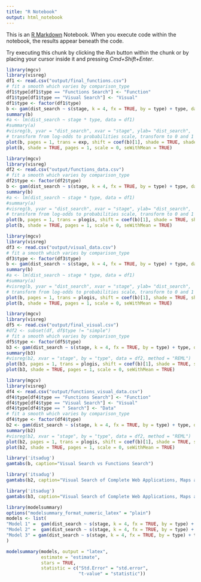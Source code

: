 ```yaml
---
title: "R Notebook"
output: html_notebook
---
```


This is an [R Markdown](http://rmarkdown.rstudio.com) Notebook. When you execute code within the notebook, the results appear beneath the code. 

Try executing this chunk by clicking the *Run* button within the chunk or by placing your cursor inside it and pressing *Cmd+Shift+Enter*. 

```r
library(mgcv)
library(visreg)
df1 <- read.csv("output/final_functions.csv")
# fit a smooth which varies by comparison_type
df1$type[df1$type == "Functions Search"] <- "Function"
df1$type[df1$type == "Visual Search"] <- "Visual"
df1$type <- factor(df1$type)
b <- gam(dist_search ~ s(stage, k = 4, fx = TRUE, by = type) + type, data = df1, family = betar(link="logit"), method = "REML")
summary(b)
#a <- lm(dist_search ~ stage * type, data = df1)
#summary(a)
#visreg(b, yvar = "dist_search", xvar = "stage", ylab= "dist_search",  by = "type", data = df1, method = "REML")
# transform from log-odds to probabilities scale, transform to 0 and 1
plot(b, pages = 1, trans = exp, shift = coef(b)[1], shade = TRUE, shade.col = "lightgreen", col= "purple")
plot(b, shade = TRUE, pages = 1, scale = 0, seWithMean = TRUE)
```
```r
library(mgcv)
library(visreg)
df2 <- read.csv("output/functions_data.csv")
# fit a smooth which varies by comparison_type
df2$type <- factor(df2$type)
b <- gam(dist_search ~ s(stage, k = 4, fx = TRUE, by = type) + type, data = df2, family = betar(link="logit"), method = "REML")
summary(b)
#a <- lm(dist_search ~ stage * type, data = df1)
#summary(a)
#visreg(b, yvar = "dist_search", xvar = "stage", ylab= "dist_search",  by = "type", data = df1, method = "REML")
# transform from log-odds to probabilities scale, transform to 0 and 1
plot(b, pages = 1, trans = plogis, shift = coef(b)[1], shade = TRUE, shade.col = "lightgreen", col= "purple")
plot(b, shade = TRUE, pages = 1, scale = 0, seWithMean = TRUE)
```
```r
library(mgcv)
library(visreg)
df3 <- read.csv("output/visual_data.csv")
# fit a smooth which varies by comparison_type
df3$type <- factor(df3$type)
b <- gam(dist_search ~ s(stage, k = 4, fx = TRUE, by = type) + type, data = df3, family = betar(link="logit"), method = "REML")
summary(b)
#a <- lm(dist_search ~ stage * type, data = df1)
#summary(a)
#visreg(b, yvar = "dist_search", xvar = "stage", ylab= "dist_search",  by = "type", data = df1, method = "REML")
# transform from log-odds to probabilities scale, transform to 0 and 1
plot(b, pages = 1, trans = plogis, shift = coef(b)[1], shade = TRUE, shade.col = "lightgreen", col= "purple")
plot(b, shade = TRUE, pages = 1, scale = 0, seWithMean = TRUE)
```


```r
library(mgcv)
library(visreg)
df5 <- read.csv("output/final_visual.csv")
#df2 <- subset(df, df$type != "simple")  
# fit a smooth which varies by comparison_type
df5$type <- factor(df5$type)
b3 <- gam(dist_search ~ s(stage, k = 4, fx = TRUE, by = type) + type, data = df5, family = betar(link="logit"), method = "REML")
summary(b3)
#visreg(b2, xvar = "stage", by = "type", data = df2, method = "REML")
plot(b3, pages = 1, trans = plogis, shift = coef(b)[1], shade = TRUE, shade.col = "lightgreen", col= "purple")
plot(b3, shade = TRUE, pages = 1, scale = 0, seWithMean = TRUE)
```


```r
library(mgcv)
library(visreg)
df4 <- read.csv("output/functions_visual_data.csv")
df4$type[df4$type == "Functions Search"] <- "Function"
df4$type[df4$type == "Visual Search"] <- "Visual"
df4$type[df4$type == " Search"] <- "Data"
# fit a smooth which varies by comparison_type
df4$type <- factor(df4$type)
b2 <- gam(dist_search ~ s(stage, k = 4, fx = TRUE, by = type) + type, data = df4, family = betar(link="logit"), method = "REML")
summary(b2)
#visreg(b2, xvar = "stage", by = "type", data = df2, method = "REML")
plot(b2, pages = 1, trans = plogis, shift = coef(b)[1], shade = TRUE, shade.col = "lightgreen", col= "purple")
plot(b2, shade = TRUE, pages = 1, scale = 0, seWithMean = TRUE)
```



```r
library('itsadug')
gamtabs(b, caption="Visual Search vs Functions Search")
```

```r
library('itsadug')
gamtabs(b2, caption="Visual Search of Complete Web Applications, Maps and Charts")
```
```r
library('itsadug')
gamtabs(b3, caption="Visual Search of Complete Web Applications, Maps and Charts")
```




```r
library(modelsummary)
options("modelsummary_format_numeric_latex" = "plain")
models <- list(
"Model 1" =  gam(dist_search ~ s(stage, k = 4, fx = TRUE, by = type) + type, data = df1, family = betar(link="logit"), method = "REML"),
"Model 2" =  gam(dist_search ~ s(stage, k = 4, fx = TRUE, by = type) + type, data = df4, family = betar(link="logit"), method = "REML"),
"Model 3" = gam(dist_search ~ s(stage, k = 4, fx = TRUE, by = type) + type, data = df5, family = betar(link="logit"), method = "REML")
)

modelsummary(models, output = "latex",
             estimate = "estimate",
             stars = TRUE,              
             statistic = c("Std.Error" = "std.error", 
                           "t-value" = "statistic"))
```

